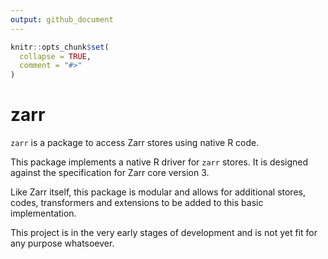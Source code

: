 ```yaml
---
output: github_document
---
```


<!-- README.md is generated from README.Rmd. Please edit that file -->

```r
knitr::opts_chunk$set(
  collapse = TRUE,
  comment = "#>"
)
```

# zarr

<!-- badges: start -->
<!-- badges: end -->

`zarr` is a package to access Zarr stores using native R code.

This package implements a native R driver for `zarr` stores. It is designed against the specification for Zarr core version 3.

Like Zarr itself, this package is modular and allows for additional stores, codes, transformers and extensions to be added to this basic implementation.

This project is in the very early stages of development and is not yet fit for any purpose whatsoever.
